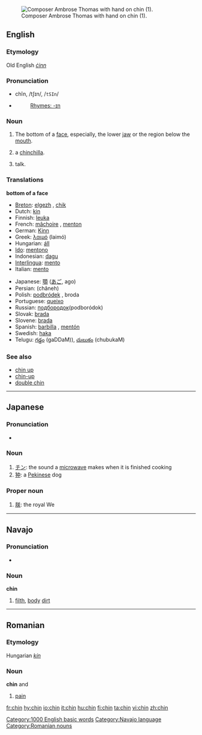 {{see|Chin}}
[[Image:Ambroise Thomas 2.jpg|thumb|right|Composer Ambrose Thomas with hand on chin (1).]]
==English==

===Etymology===
Old English ''[[ċinn]]''

===Pronunciation===
* chĭn, /tʃɪn/, /<tt>tSIn</tt>/
*{{audio|en-us-chin.ogg|Audio (US)}}
*: [[Rhymes:English:-ɪn|Rhymes: -ɪn]]

===Noun===
{{en-noun}}

# The bottom of a [[face]], especially, the lower [[jaw]] or the region below the [[mouth]].
# {{endearing}} a [[chinchilla]].
# {{US}} {{slang}} talk.

===Translations===
'''bottom of a face'''
{{top}}
*[[Breton]]: [[elgezh]] {{f}}, [[chik]] {{m}}
*Dutch: [[kin]]
*Finnish: [[leuka]]
*French: [[mâchoire]] {{f}}, [[menton]] {{m}}
*German: [[Kinn]] {{n}}
*Greek: [[λαιμό]] (laimó)
*Hungarian: [[áll]]
*[[Ido]]: [[mentono]]
*Indonesian: [[dagu]]
*[[Interlingua]]: [[mento]]
*Italian: [[mento]] {{m}}
{{mid}}
*Japanese: [[顎]] ([[あご]], ago)
*Persian: {{FAchar|[[چانه]]}} (châneh)
*Polish: [[podbródek]] {{m}}, broda {{f}}
*Portuguese: [[queixo]] {{m}}
*Russian: [[подбородок]](podboródok) {{m}}
*Slovak: [[brada#Slovak|brada]] {{f}}
*Slovene: [[brada]] {{f}}
*Spanish: [[barbilla]] {{f}}, [[mentón]] {{m}}
*Swedish: [[haka]]
*Telugu: [[గడ్డం]] (gaDDaM)), [[చుబుకం]] (chubukaM) 
{{bottom}}

===See also===
*[[chin up]]
*[[chin-up]]
*[[double chin]]

[[Category:1000 English basic words]]

----

==Japanese==
===Pronunciation===
*{{IPA|[cɕin]}}

===Noun===
{{ja-noun|r|hira=ちん}}

#[[チン]]: the sound a [[microwave]] makes when it is finished cooking
#[[狆]]: a [[Pekinese]] dog

===Proper noun===
{{ja-pos|r|proper|hira=ちん}}

#[[朕]]: the royal We

----

==Navajo==
===Pronunciation===
*{{IPA|[ʧʰɪ̀n]}}

===Noun===
'''chin'''

#[[filth]], [[body]] [[dirt]]

[[Category:Navajo language]]

----

==Romanian==
===Etymology===
Hungarian ''[[kín]]''
===Noun===
'''chin''' {{f}} and {{m}}

# [[pain]]

[[Category:Romanian nouns]]

[[fr:chin]]
[[hy:chin]]
[[io:chin]]
[[it:chin]]
[[hu:chin]]
[[fi:chin]]
[[ta:chin]]
[[vi:chin]]
[[zh:chin]]